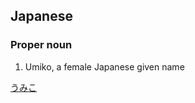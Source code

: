==Japanese==
{{ja-kanjitab|宇|実|子}}

===Proper noun===
{{ja-pos|proper|うみこ}}

# Umiko, a female Japanese given name

[[Category:Japanese female given names|うみこ]]